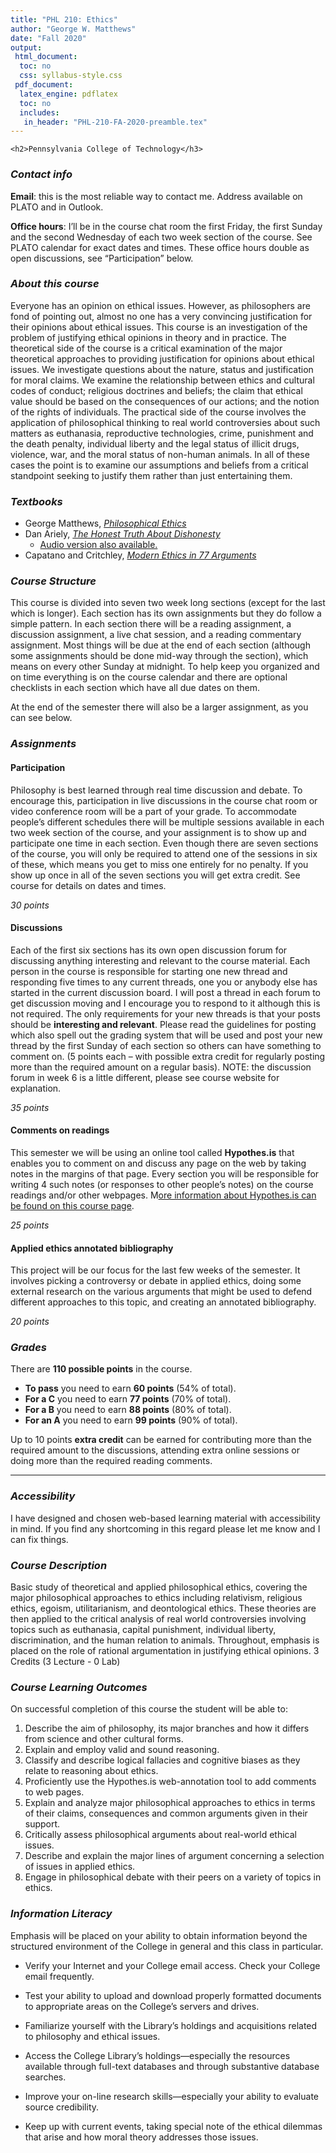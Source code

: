 ```yaml
---
title: "PHL 210: Ethics"
author: "George W. Matthews"
date: "Fall 2020"
output:
 html_document:
  toc: no
  css: syllabus-style.css
 pdf_document: 
  latex_engine: pdflatex
  toc: no
  includes:
   in_header: "PHL-210-FA-2020-preamble.tex"
---
```


\thispagestyle{fancy}


```asis

<h2>Pennsylvania College of Technology</h3>

```


### *Contact info*

<div class="infobox" markdown="1">

**Email**: this is the most reliable way to contact me. Address available on PLATO and in Outlook. 

**Office hours**: I'll be in the course chat room the first Friday, the first Sunday and the second Wednesday of each two week section of the course. See PLATO calendar for exact dates and times. These office hours double as open discussions, see "Participation" below.

</div>

### *About this course*

<div class="infobox" markdown="1">

Everyone has an opinion on ethical issues.  However, as philosophers are fond of pointing out, almost no one has a very convincing justification for their opinions about ethical issues.  This course is an investigation of the problem of justifying ethical opinions in theory and in practice.  The theoretical side of the course is a critical examination of the major theoretical approaches to providing justification for opinions about ethical issues.  We investigate questions about the nature, status and justification for moral claims.  We examine the relationship between ethics and cultural codes of conduct; religious doctrines and beliefs; the claim that ethical value should be based on the consequences of our actions; and the notion of the rights of individuals.  The practical side of the course involves the application of philosophical thinking to real world controversies about such matters as euthanasia, reproductive technologies, crime, punishment and the death penalty, individual liberty and the legal status of illicit drugs, violence, war, and the moral status of non-human animals.  In all of these cases the point is to examine our assumptions and beliefs from a critical standpoint seeking to justify them rather than just entertaining them.

</div>

### *Textbooks*

<div class="note" markdown="1">

- George Matthews, [*Philosophical Ethics*](https://gwmatthews.github.io/ethics/){target="_blank"}
- Dan Ariely, [*The Honest Truth About Dishonesty*](http://danariely.com/books/the-honest-truth-about-dishonesty/){target="_blank"}
  - [Audio version also available.](https://www.harpercollins.com/9780062209320/the-honest-truth-about-dishonesty){target="_blank"}
- Capatano and Critchley, [*Modern Ethics in 77 Arguments*](http://books.wwnorton.com/books/Modern-Ethics-in-77-Arguments/){target="_blank"}

</div>



### *Course Structure*

<div class="infobox" markdown="1">

This course is divided into seven two week long sections (except for the last which is longer). Each section has its own assignments but they do follow a simple pattern. In each section there will be a reading assignment, a discussion assignment, a live chat session, and a reading commentary assignment. Most things will be due at the end of each section (although some assignments should be done mid-way through the section), which means on every other Sunday at midnight. To help keep you organized and on time everything is on the course calendar and there are optional checklists in each section which have all due dates on them.

At the end of the semester there will also be a larger assignment, as you can see below.

</div>

### *Assignments* 

<div class="assignment" markdown="1">

#### Participation 

Philosophy is best learned through real time discussion and debate. To encourage this, participation in live discussions in the course chat room or video conference room will be a part of your grade. To accommodate people's different schedules there will be multiple sessions available in each two week section of the course, and your assignment is to show up and participate one time in each section. Even though there are seven sections of the course, you will only be required to attend one of the sessions in six of these, which means you get to miss one entirely for no penalty. If you show up once in all of the seven sections you will get extra credit. See course for details on dates and times.

*30 points*

</div>


<div class="assignment" markdown="1">

#### Discussions

Each of the first six sections has its own open discussion forum for discussing anything interesting and relevant to the course material. Each person in the course is responsible for starting one new thread and responding five times to any current threads, one you or anybody else has started in the current discussion board. I will post a thread in each forum to get discussion moving and I encourage you to respond to it although this is not required. The only requirements for your new threads is that your posts should be **interesting and relevant**. Please read the guidelines for posting which also spell out the grading system that will be used and post your new thread by the first Sunday of each section so others can have something to comment on. (5 points each – with possible extra credit for regularly posting more than the required amount on a regular basis). NOTE: the discussion forum in week 6 is a little different, please see course website for explanation.

*35 points*

</div>

<div class="assignment" markdown="1">

#### Comments on readings

This semester we will be using an online tool called **Hypothes.is** that enables you to comment on and discuss any page on the web by taking notes in the margins of that page. Every section you will be responsible for writing 4 such notes (or responses to other people's notes) on the course readings and/or other webpages. M[ore information about Hypothes.is can be found on this course page](https://learn.pct.edu/d2l/le/content/54191/viewContent/1534672/View){target="_blank"}.

*25 points*

</div>

<div class="assignment" markdown="1">

#### Applied ethics annotated bibliography

This project will be our focus for the last few weeks of the semester. It involves picking a controversy or debate in applied ethics, doing some external research on the various arguments that might be used to defend different approaches to this topic, and creating an annotated bibliography.

*20 points*

</div>


### *Grades*

<div class="caution" markdown="1">

There are **110 possible points** in the course. 

  - **To pass** you need to earn **60 points** (54% of total).
  - **For a C** you need to earn **77 points** (70% of total).
  - **For a B** you need to earn **88 points** (80% of total).
  - **For an A** you need to earn **99 points** (90% of total). 
  
Up to 10 points **extra credit** can be earned for contributing more than the required amount to the discussions, attending extra online sessions or doing more than the required reading comments.
  
</div>

***

### *Accessibility*

<div class="infobox" markdown="1">


I have designed and chosen web-based learning material with accessibility in mind. If you find any shortcoming in this regard please let me know and I can fix things.

</div>

### *Course Description*

<div class="infobox" markdown="1">

Basic study of theoretical and applied philosophical ethics, covering the major philosophical approaches to ethics including relativism, religious ethics, egoism, utilitarianism, and deontological ethics. These theories are then applied to the critical analysis of real world controversies involving topics such as euthanasia, capital punishment, individual liberty, discrimination, and the human relation to animals. Throughout, emphasis is placed on the role of rational argumentation in justifying ethical opinions. 3 Credits (3 Lecture - 0 Lab) 

</div>

### *Course Learning Outcomes*

<div class="infobox" markdown="1">

On successful completion of this course the student will be able to:

1. Describe the aim of philosophy, its major branches and how it differs from science and other cultural forms.
2. Explain and employ valid and sound reasoning.
3. Classify and describe logical fallacies and cognitive biases as they relate to reasoning about ethics.
4. Proficiently use the Hypothes.is web-annotation tool to add comments to web pages.
5. Explain and analyze major philosophical approaches to ethics in terms of their claims, consequences and common arguments given in their support.
6. Critically assess philosophical arguments about real-world ethical issues. 
7. Describe and explain the major lines of argument concerning a selection of issues in applied ethics.
8. Engage in philosophical debate with their peers on a variety of topics in ethics.

</div>

### *Information Literacy*

<div class="infobox" markdown="1">

Emphasis will be placed on your ability to obtain information beyond the structured environment of the College in general and this class in particular.

- Verify your Internet and your College email access. Check your College email frequently.

- Test your ability to upload and download properly formatted documents to appropriate areas on the College’s servers and drives.

- Familiarize yourself with the Library’s holdings and acquisitions related to philosophy and ethical issues.

- Access the College Library’s holdings—especially the resources available through full-text databases and through substantive database searches.

- Improve your on-line research skills—especially your ability to evaluate source credibility.

- Keep up with current events, taking special note of the ethical dilemmas that arise and how moral theory addresses those issues.

</div>
